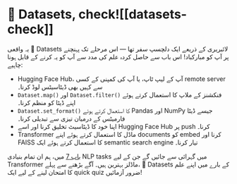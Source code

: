 # 🤗 Datasets, check![[datasets-check]]

<CourseFloatingBanner
    chapter={5}
    classNames="absolute z-10 right-0 top-0"
/>

یہ واقعی 🤗 Datasets لائبریری کے ذریعے ایک دلچسپ سفر تھا — اس مرحلے تک پہنچنے پر آپ کو مبارکباد! اس باب سے حاصل کردہ علم کی مدد سے آپ کو یہ کرنے کے قابل ہونا چاہیے:

- Hugging Face Hub، آپ کے لیپ ٹاپ، یا آپ کی کمپنی کے کسی remote server سے کہیں بھی ڈیٹاسیٹس لوڈ کرنا۔
- `Dataset.map()` اور `Dataset.filter()` فنکشنز کے ملاپ کا استعمال کرتے ہوئے اپنے ڈیٹا کو منظم کرنا۔
- `Dataset.set_format()` کا استعمال کرتے ہوئے Pandas اور NumPy جیسے ڈیٹا فارمیٹس کے درمیان تیزی سے تبدیلی کرنا۔
- اپنا خود کا ڈیٹاسیٹ تخلیق کرنا اور اسے Hugging Face Hub پر push کرنا۔
- Transformer ماڈل کا استعمال کرتے ہوئے اپنے documents کو embed کرنا اور FAISS کا استعمال کرتے ہوئے ایک semantic search engine تیار کرنا۔

[باب 7](/course/chapter7) میں، ہم ان تمام بنیادی NLP tasks میں گہرائی سے جائیں گے جن کے لیے Transformer ماڈلز بہترین ہیں۔ آگے بڑھنے سے پہلے، 🤗 Datasets کے بارے میں اپنے علم کا امتحان لینے کے لیے ایک quick quiz ضرور آزمائیں!